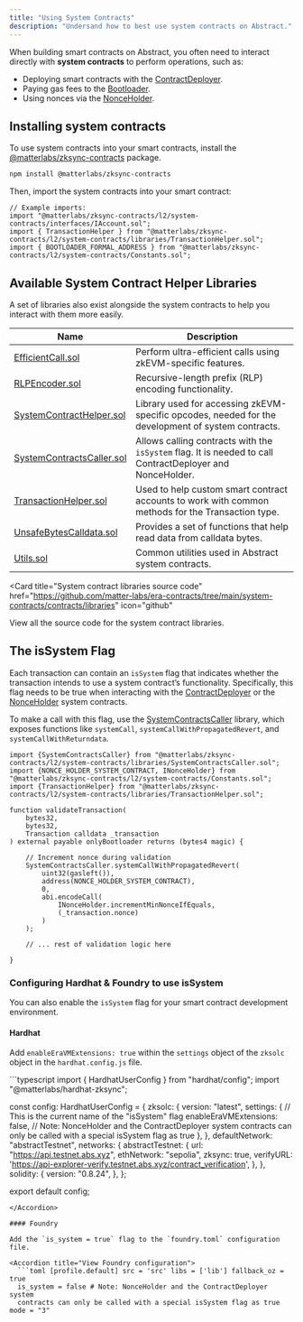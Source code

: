 ```yaml
---
title: "Using System Contracts"
description: "Undersand how to best use system contracts on Abstract."
---
```


When building smart contracts on Abstract, you often need to interact directly with **system contracts**
to perform operations, such as:

- Deploying smart contracts with the [ContractDeployer](/how-abstract-works/system-contracts/list-of-system-contracts#contractdeployer).
- Paying gas fees to the [Bootloader](/how-abstract-works/system-contracts/bootloader).
- Using nonces via the [NonceHolder](/how-abstract-works/system-contracts/list-of-system-contracts#nonceholder).

## Installing system contracts

To use system contracts into your smart contracts, install the
[@matterlabs/zksync-contracts](https://www.npmjs.com/package/@matterlabs/zksync-contracts) package.

```bash
npm install @matterlabs/zksync-contracts
```

Then, import the system contracts into your smart contract:

```solidity
// Example imports:
import "@matterlabs/zksync-contracts/l2/system-contracts/interfaces/IAccount.sol";
import { TransactionHelper } from "@matterlabs/zksync-contracts/l2/system-contracts/libraries/TransactionHelper.sol";
import { BOOTLOADER_FORMAL_ADDRESS } from "@matterlabs/zksync-contracts/l2/system-contracts/Constants.sol";
```

## Available System Contract Helper Libraries

A set of libraries also exist alongside the system contracts to help you interact with them more easily.

| Name                                                                                                                                               | Description                                                                                               |
| -------------------------------------------------------------------------------------------------------------------------------------------------- | --------------------------------------------------------------------------------------------------------- |
| [EfficientCall.sol](https://github.com/matter-labs/era-contracts/blob/main/system-contracts/contracts/libraries/EfficientCall.sol)                 | Perform ultra-efficient calls using zkEVM-specific features.                                              |
| [RLPEncoder.sol](https://github.com/matter-labs/era-contracts/blob/main/system-contracts/contracts/libraries/RLPEncoder.sol)                       | Recursive-length prefix (RLP) encoding functionality.                                                     |
| [SystemContractHelper.sol](https://github.com/matter-labs/era-contracts/blob/main/system-contracts/contracts/libraries/SystemContractHelper.sol)   | Library used for accessing zkEVM-specific opcodes, needed for the development of system contracts.        |
| [SystemContractsCaller.sol](https://github.com/matter-labs/era-contracts/blob/main/system-contracts/contracts/libraries/SystemContractsCaller.sol) | Allows calling contracts with the `isSystem` flag. It is needed to call ContractDeployer and NonceHolder. |
| [TransactionHelper.sol](https://github.com/matter-labs/era-contracts/blob/main/system-contracts/contracts/libraries/TransactionHelper.sol)         | Used to help custom smart contract accounts to work with common methods for the Transaction type.         |
| [UnsafeBytesCalldata.sol](https://github.com/matter-labs/era-contracts/blob/main/system-contracts/contracts/libraries/UnsafeBytesCalldata.sol)     | Provides a set of functions that help read data from calldata bytes.                                      |
| [Utils.sol](https://github.com/matter-labs/era-contracts/blob/main/system-contracts/contracts/libraries/Utils.sol)                                 | Common utilities used in Abstract system contracts.                                                       |

<Card
  title="System contract libraries source code"
  href="https://github.com/matter-labs/era-contracts/tree/main/system-contracts/contracts/libraries"
  icon="github"
>
  View all the source code for the system contract libraries.
</Card>

## The isSystem Flag

Each transaction can contain an `isSystem` flag that indicates whether the transaction
intends to use a system contract&rsquo;s functionality. Specifically, this flag needs to be true
when interacting with the [ContractDeployer](/how-abstract-works/system-contracts/list-of-system-contracts#contractdeployer)
or the [NonceHolder](/how-abstract-works/system-contracts/list-of-system-contracts#nonceholder) system contracts.

To make a call with this flag, use the [SystemContractsCaller](https://github.com/matter-labs/era-contracts/blob/main/system-contracts/contracts/libraries/SystemContractsCaller.sol)
library, which exposes functions like `systemCall`, `systemCallWithPropagatedRevert`, and `systemCallWithReturndata`.

<Accordion title="Example transaction using the isSystem flag">

```solidity
import {SystemContractsCaller} from "@matterlabs/zksync-contracts/l2/system-contracts/libraries/SystemContractsCaller.sol";
import {NONCE_HOLDER_SYSTEM_CONTRACT, INonceHolder} from "@matterlabs/zksync-contracts/l2/system-contracts/Constants.sol";
import {TransactionHelper} from "@matterlabs/zksync-contracts/l2/system-contracts/libraries/TransactionHelper.sol";

function validateTransaction(
    bytes32,
    bytes32,
    Transaction calldata _transaction
) external payable onlyBootloader returns (bytes4 magic) {

    // Increment nonce during validation
    SystemContractsCaller.systemCallWithPropagatedRevert(
        uint32(gasleft()),
        address(NONCE_HOLDER_SYSTEM_CONTRACT),
        0,
        abi.encodeCall(
            INonceHolder.incrementMinNonceIfEquals,
            (_transaction.nonce)
        )
    );

    // ... rest of validation logic here

}
```

</Accordion>

### Configuring Hardhat & Foundry to use isSystem

You can also enable the `isSystem` flag for your smart contract development environment.

#### Hardhat

Add `enableEraVMExtensions: true` within the `settings` object of the `zksolc` object in the `hardhat.config.js` file.

<Accordion title="View Hardhat configuration">
```typescript
import { HardhatUserConfig } from "hardhat/config";
import "@matterlabs/hardhat-zksync";

const config: HardhatUserConfig = {
zksolc: {
version: "latest",
settings: {
// This is the current name of the "isSystem" flag
enableEraVMExtensions: false, // Note: NonceHolder and the ContractDeployer system contracts can only be called with a special isSystem flag as true
},
},
defaultNetwork: "abstractTestnet",
networks: {
abstractTestnet: {
url: "https://api.testnet.abs.xyz",
ethNetwork: "sepolia",
zksync: true,
verifyURL: 'https://api-explorer-verify.testnet.abs.xyz/contract_verification',
},
},
solidity: {
version: "0.8.24",
},
};

export default config;
```
</Accordion>

#### Foundry

Add the `is_system = true` flag to the `foundry.toml` configuration file.

<Accordion title="View Foundry configuration">
  ```toml [profile.default] src = 'src' libs = ['lib'] fallback_oz = true
  is_system = false # Note: NonceHolder and the ContractDeployer system
  contracts can only be called with a special isSystem flag as true mode = "3"
  ```
</Accordion>
